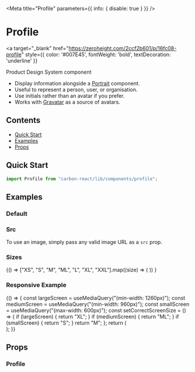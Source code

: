 

<Meta title="Profile" parameters={{ info: { disable: true } }} />

# Profile

<a
  target="_blank"
  href="https://zeroheight.com/2ccf2b601/p/16fc08-profile"
  style={{ color: '#007E45', fontWeight: 'bold', textDecoration: 'underline' }}
>
  Product Design System component 
</a>

- Display information alongside a [Portrait](/components/portrait) component.
- Useful to represent a person, user, or organisation.
- Use initials rather than an avatar if you prefer.
- Works with [Gravatar](http://en.gravatar.com/) as a source of avatars.

## Contents

- [Quick Start](#quick-start)
- [Examples](#examples)
- [Props](#props)

## Quick Start

```javascript
import Profile from "carbon-react/lib/components/profile";
```

## Examples

### Default

<Canvas>
  <Story name="default">
    <Profile email="email@email.com" initials="JD" name="John Doe" />
  </Story>
</Canvas>

### Src

To use an image, simply pass any valid image URL as a `src` prop.

<Canvas>
  <Story name="src">
    <Profile
      email="email@email.com"
      initials="JD"
      name="John Doe"
      src="https://avataaars.io/?avatarStyle=Transparent&topType=LongHairStraight&accessoriesType=Blank&hairColor=BrownDark&facialHairType=Blank&clotheType=BlazerShirt&eyeType=Default&eyebrowType=Default&mouthType=Default&skinColor=Light"
    />
  </Story>
</Canvas>

### Sizes

<Canvas>
  <Story name="sizes">
    {() =>
      ["XS", "S", "M", "ML", "L", "XL", "XXL"].map((size) => (
        <Profile
          email="email@email.com"
          initials="JD"
          name="John Doe"
          size={size}
          key={size}
        />
      ))
    }
  </Story>
</Canvas>

### Responsive Example

<Canvas>
  <Story 
    name="responsive"
    parameters={
      { 
        chromatic: { 
          viewports: [1300, 900] 
        } 
      }
    }
  >
    {() => {
      const largeScreen = useMediaQuery("(min-width: 1260px)");
      const mediumScreen = useMediaQuery("(min-width: 960px)");
      const smallScreen = useMediaQuery("(max-width: 600px)");
      const setCorrectScreenSize = () => {
        if (largeScreen) {
          return "XL";
        }
        if (mediumScreen) {
          return "ML";
        }
        if (smallScreen) {
          return "S";
        }
        return "M";
      };
      return (
        <div>
          <Profile
            email="email@email.com"
            initials="JD"
            name="John Doe"
            size={setCorrectScreenSize()}
          />
        </div>
      );
    }}
  </Story>
</Canvas>

## Props

### Profile

<StyledSystemProps of={Profile} noHeader margin />

